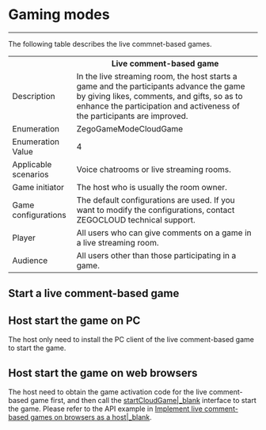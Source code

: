 # Gaming modes

- - -

The following table describes the live commnet-based games.

<table>
  
<tbody><tr>
<th></th>
<th>Live comment-based game</th>
</tr>
<tr>
<td>Description</td>
<td>In the live streaming room, the host starts a game and the participants advance the game by giving likes, comments, and gifts, so as to enhance the  participation and activeness of the participants are improved.</td>
</tr>
<tr>
<td>Enumeration</td>
<td>ZegoGameModeCloudGame</td>
</tr>
<tr>
<td>Enumeration Value</td>
<td>4</td>
</tr>
<tr>
<td>Applicable scenarios</td>
<td>Voice chatrooms or live streaming rooms.</td>
</tr>
<tr>
<td>Game initiator</td>
<td>The host who is usually the room owner.</td>
</tr>
<tr>
<td>Game configurations</td>
<td>The default configurations are used. If you want to modify the configurations, contact ZEGOCLOUD technical support.</td>
</tr>
<tr>
<td>Player</td>
<td>All users who can give comments on a game in a live streaming room.</td>
</tr>
<tr>
<td>Audience</td>
<td>All users other than those participating in a game.</td>
</tr>
</tbody></table>

## Start a live comment-based game

## Host start the game on PC

The host only need to install the PC client of the live comment-based game to start the game.

## Host start the game on web browsers

The host need to obtain the game activation code for the live comment-based game first, and then call the [startCloudGame\|_blank](https://doc-en.zego.im/article/api?doc=ZegoMiniGameEngine_API~java_android~class~ZegoCloudGameEngine#start-cloud-game) interface to start the game. Please refer to the API example in [Implement live comment-based games on browsers as a host\|_blank](https://www.zegocloud.com/article/17893#3_3).
